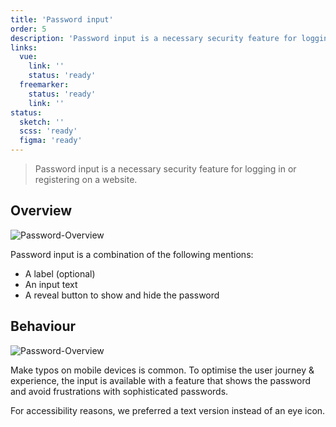 ```yaml
---
title: 'Password input'
order: 5
description: 'Password input is a necessary security feature for logging in or registering on a website.'
links:
  vue:
    link: ''
    status: 'ready'
  freemarker:
    status: 'ready'
    link: ''
status:
  sketch: ''
  scss: 'ready'
  figma: 'ready'
---
```


> Password input is a necessary security feature for logging in or registering on a website.

<Preview path="default" nude />

## Overview

![Password-Overview](Password-Overview.png)

Password input is a combination of the following mentions:

- A label (optional)
- An input text
- A reveal button to show and hide the password

## Behaviour

![Password-Overview](Password-RevealButton.png)

Make typos on mobile devices is common. To optimise the user journey & experience, the input is available with a feature that shows the password and avoid frustrations with sophisticated passwords.

For accessibility reasons, we preferred a text version instead of an eye icon.
